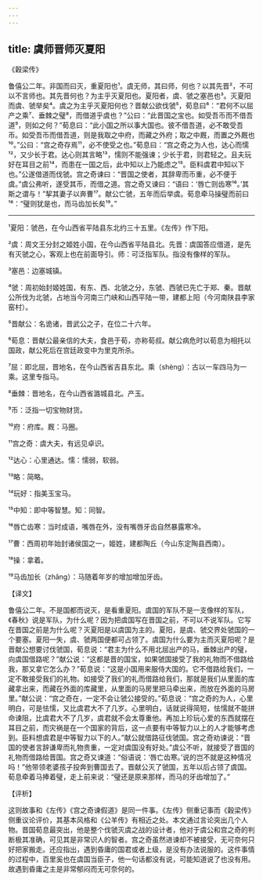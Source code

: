 ```yaml
---
---
---
```

title: 虞师晋师灭夏阳
---




《穀梁传》

鲁僖公二年。非国而曰灭，重夏阳也¹。虞无师，其曰师，何也？以其先晋²，不可以不言师也。其先晋何也？为主乎灭夏阳也。夏阳者，虞、虢之塞邑也³。灭夏阳而虞、虢举矣⁴。虞之为主乎灭夏阳何也？晋献公欲伐虢⁵，荀息曰⁶：“君何不以屈产之乘⁷、垂棘之璧⁸，而借道乎虞也？”公曰：“此晋国之宝也。如受吾币而不借吾道⁹，则如之何？”荀息曰：“此小国之所以事大国也。彼不借吾道，必不敢受吾币。如受吾币而借吾道，则是我取之中府，而藏之外府；取之中厩，而置之外厩也¹⁰。”公曰：“宫之奇存焉¹¹，必不使受之也。”荀息曰：“宫之奇之为人也，达心而懦¹²，又少长于君。达心则其言略¹³，懦则不能强谏；少长于君，则君轻之。且夫玩好在耳目之前¹⁴，而患在一国之后，此中知以上乃能虑之¹⁵。臣料虞君中知以下也。”公遂借道而伐虢。宫之奇谏曰：“晋国之使者，其辞卑而币重，必不便于虞。”虞公弗听，遂受其币，而借之道。宫之奇又谏曰：“语曰：‘唇亡则齿寒¹⁶。’其斯之谓与！”挈其妻子以奔曹¹⁷。献公亡虢，五年而后举虞。荀息牵马操璧而前曰¹⁸：“璧则犹是也，而马齿加长矣¹⁹。”



***



¹夏阳：虢邑，在今山西省平陆县东北约三十五里。《左传》作下阳。

²虞：周文王分封之姬姓小国，在今山西省平陆县北。先晋：虞国答应借道，是先有灭虢之心，客观上也在前面导引。师：可泛指军队。指没有像样的军队。

³塞邑：边塞城镇。

⁴虢：周初始封姬姓国，有东、西、北虢之分，东虢、西虢已先亡于郑、秦。晋献公所伐为北虢，占地当今河南三门峡和山西平陆一带，建都上阳（今河南陕县李家窑村）。

⁵晋献公：名诡诸，晋武公之子，在位二十六年。

⁶荀息：晋献公最亲信的大夫，食邑于荀，亦称荀叔。献公病危时以荀息为相托以国政，献公死后在宫廷政变中为里克所杀。

⁷屈：即北屈，晋地名，在今山西省吉县东北。乘（shèng）：古以一车四马为一乘。这里专指马。

⁸垂棘：晋地名，在今山西省潞城县北。产玉。

⁹币：泛指一切宝物财货。

¹⁰府：府库。厩：马圈。

¹¹宫之奇：虞大夫，有远见卓识。

¹²达心：心里通达。懦：懦弱，软弱。

¹³略：简略。

¹⁴玩好：指美玉宝马。

¹⁵中知：即中等智慧。知：同智。

¹⁶唇亡齿寒：当时成语，嘴唇在外，没有嘴唇牙齿自然暴露寒冷。

¹⁷曹：西周初年始封诸侯国之一，姬姓，建都陶丘（今山东定陶县西南）。

¹⁸操：拿着。

¹⁹马齿加长（zhǎng）：马随着年岁的增加增加牙齿。

【译文】

鲁僖公二年。不是国都而说灭，是看重夏阳。虞国的军队不是一支像样的军队，《春秋》说是军队，为什么呢？因为把虞国写在晋国之前，不可以不说军队。它写在晋国之前是为什么呢？灭夏阳是以虞国为主的。夏阳，是虞、虢交界处虢国的一个要塞。夏阳一失，虞、虢两国便都可占领了。虞国为什么要为主而灭夏阳呢？是晋献公想要讨伐虢国，荀息说：“君主为什么不用北屈出产的马，垂棘出产的璧，向虞国借路呢？”献公说：“这都是晋的国宝，如果虢国接受了我的礼物而不借路给我，那又拿它怎么办？”荀息说：“这是小国用来服侍大国的。它不借路给我们，一定不敢接受我们的礼物。如接受了我们的礼而借路给我们，那就是我们从里面的库藏拿出来，而藏在外面的库藏里，从里面的马房里把马牵出来，而放在外面的马房里。”献公说：“宫之奇在，一定不会让虢公接受的。”荀息说：“宫之奇的为人，心里明白，可是怯懦，又比虞君大不了几岁。心里明白，话就说得简短，怯懦就不能拼命谏阻，比虞君大不了几岁，虞君就不会太尊重他。再加上珍玩心爱的东西就摆在耳目之前，而灾祸是在一个国家的背后，这一点要有中等智力以上的人才能够考虑到。臣料想虞君是中等智力以下的人。”献公就借路征伐虢国。宫之奇劝谏说：“晋国的使者言辞谦卑而礼物贵重，一定对虞国没有好处。”虞公不听，就接受了晋国的礼物而借路给晋国。宫之奇又谏道：“俗语说：‘唇亡齿寒。’说的岂不就是这种情况吗！”他带领老婆孩子投奔到曹国去了。晋献公灭了虢国，五年以后占领了虞国。荀息牵着马捧着璧，走上前来说：“璧还是原来那样，而马的牙齿增加了。”

【评析】

这则故事和《左传》《宫之奇谏假道》是同一件事。《左传》侧重记事而《穀梁传》侧重议论评价，其基本风格和《公羊传》有相近之处。本文通过言论突出几个人物。晋国荀息最突出，他是整个伐虢灭虞之战的设计者，他对于虞公和宫之奇的判断极其准确，可见其是非常识人的智者。宫之奇虽然进谏却不被接受，无可奈何只好把家搬走。还应指出，遇到昏庸的国君或者上级，是没有办法说服的。这件事情的过程中，百里奚也在虞国当臣子，他一句话都没有说，可能知道说了也没有用。故遇到昏庸之主是非常郁闷而无可奈何的。